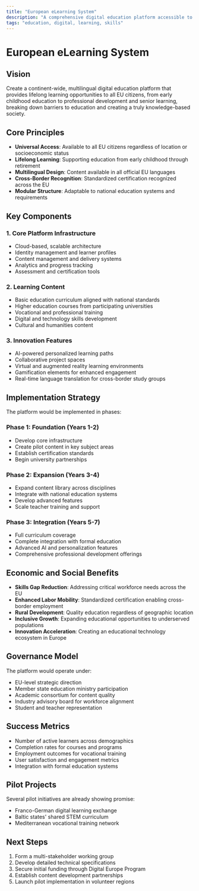 ```yaml
---
title: "European eLearning System"
description: "A comprehensive digital education platform accessible to all EU citizens throughout their lives"
tags: "education, digital, learning, skills"
---
```


# European eLearning System

## Vision

Create a continent-wide, multilingual digital education platform that provides lifelong learning opportunities to all EU citizens, from early childhood education to professional development and senior learning, breaking down barriers to education and creating a truly knowledge-based society.

## Core Principles

- **Universal Access**: Available to all EU citizens regardless of location or socioeconomic status
- **Lifelong Learning**: Supporting education from early childhood through retirement
- **Multilingual Design**: Content available in all official EU languages
- **Cross-Border Recognition**: Standardized certification recognized across the EU
- **Modular Structure**: Adaptable to national education systems and requirements

## Key Components

### 1. Core Platform Infrastructure

- Cloud-based, scalable architecture
- Identity management and learner profiles
- Content management and delivery systems
- Analytics and progress tracking
- Assessment and certification tools

### 2. Learning Content

- Basic education curriculum aligned with national standards
- Higher education courses from participating universities
- Vocational and professional training
- Digital and technology skills development
- Cultural and humanities content

### 3. Innovation Features

- AI-powered personalized learning paths
- Collaborative project spaces
- Virtual and augmented reality learning environments
- Gamification elements for enhanced engagement
- Real-time language translation for cross-border study groups

## Implementation Strategy

The platform would be implemented in phases:

### Phase 1: Foundation (Years 1-2)
- Develop core infrastructure
- Create pilot content in key subject areas
- Establish certification standards
- Begin university partnerships

### Phase 2: Expansion (Years 3-4)
- Expand content library across disciplines
- Integrate with national education systems
- Develop advanced features
- Scale teacher training and support

### Phase 3: Integration (Years 5-7)
- Full curriculum coverage
- Complete integration with formal education
- Advanced AI and personalization features
- Comprehensive professional development offerings

## Economic and Social Benefits

- **Skills Gap Reduction**: Addressing critical workforce needs across the EU
- **Enhanced Labor Mobility**: Standardized certification enabling cross-border employment
- **Rural Development**: Quality education regardless of geographic location
- **Inclusive Growth**: Expanding educational opportunities to underserved populations
- **Innovation Acceleration**: Creating an educational technology ecosystem in Europe

## Governance Model

The platform would operate under:
- EU-level strategic direction
- Member state education ministry participation
- Academic consortium for content quality
- Industry advisory board for workforce alignment
- Student and teacher representation

## Success Metrics

- Number of active learners across demographics
- Completion rates for courses and programs
- Employment outcomes for vocational training
- User satisfaction and engagement metrics
- Integration with formal education systems

## Pilot Projects

Several pilot initiatives are already showing promise:
- Franco-German digital learning exchange
- Baltic states' shared STEM curriculum
- Mediterranean vocational training network

## Next Steps

1. Form a multi-stakeholder working group
2. Develop detailed technical specifications
3. Secure initial funding through Digital Europe Program
4. Establish content development partnerships
5. Launch pilot implementation in volunteer regions